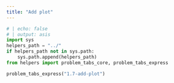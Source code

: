 ---
title: "Add plot"
---

```{python}
# | echo: false
# | output: asis
import sys
helpers_path = "../"
if helpers_path not in sys.path:
    sys.path.append(helpers_path)
from helpers import problem_tabs_core, problem_tabs_express

problem_tabs_express("1.7-add-plot")
```